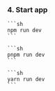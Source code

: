 
### 4. Start app

<SelectableContent client:load frameworkSwitcher syncKey="packageManager">
  <Fragment slotIdx="1" slot="npm">

    ```sh
    npm run dev
    ```

  </Fragment>
  <Fragment slotIdx="2" slot="pnpm">

    ```sh
    pnpm run dev
    ```

  </Fragment>
  <Fragment slotIdx="3" slot="yarn">

    ```sh
    yarn run dev
    ```

  </Fragment>
</SelectableContent>
